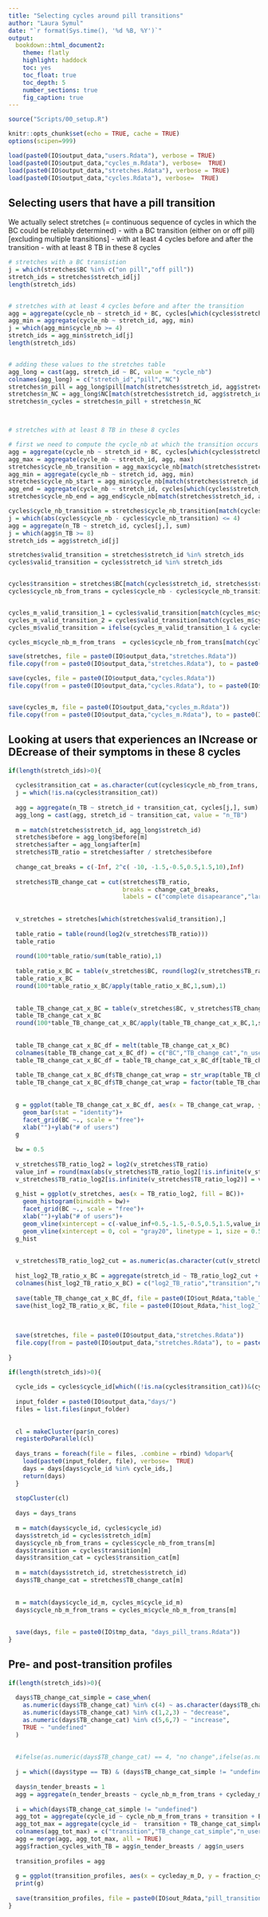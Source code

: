 ```yaml
---
title: "Selecting cycles around pill transitions"
author: "Laura Symul"
date: "`r format(Sys.time(), '%d %B, %Y')`"
output: 
  bookdown::html_document2: 
    theme: flatly
    highlight: haddock
    toc: yes
    toc_float: true
    toc_depth: 5
    number_sections: true
    fig_caption: true
---
```




```r
source("Scripts/00_setup.R")
```


```r
knitr::opts_chunk$set(echo = TRUE, cache = TRUE)
options(scipen=999)
```



```r
load(paste0(IO$output_data,"users.Rdata"), verbose = TRUE)
load(paste0(IO$output_data,"cycles_m.Rdata"), verbose=  TRUE)
load(paste0(IO$output_data,"stretches.Rdata"), verbose = TRUE)
load(paste0(IO$output_data,"cycles.Rdata"), verbose=  TRUE)

```


## Selecting users that have a pill transition

We actually select stretches (= continuous sequence of cycles in which the BC could be reliably determined)
- with a BC transition (either on or off pill) [excluding multiple transitions]
- with at least 4 cycles before and after the transition
- with at least 8 TB in these 8 cycles



```r

# stretches with a BC transistion
j = which(stretches$BC %in% c("on pill","off pill"))
stretch_ids = stretches$stretch_id[j]
length(stretch_ids)


# stretches with at least 4 cycles before and after the transition
agg = aggregate(cycle_nb ~ stretch_id + BC, cycles[which(cycles$stretch_id %in% stretch_ids),], lu)
agg_min = aggregate(cycle_nb ~ stretch_id, agg, min)
j = which(agg_min$cycle_nb >= 4)
stretch_ids = agg_min$stretch_id[j]
length(stretch_ids)


# adding these values to the stretches table
agg_long = cast(agg, stretch_id ~ BC, value = "cycle_nb")
colnames(agg_long) = c("stretch_id","pill","NC")
stretches$n_pill = agg_long$pill[match(stretches$stretch_id, agg$stretch_id)]
stretches$n_NC = agg_long$NC[match(stretches$stretch_id, agg$stretch_id)]
stretches$n_cycles = stretches$n_pill + stretches$n_NC



# stretches with at least 8 TB in these 8 cycles

# first we need to compute the cycle_nb at which the transition occurs
agg = aggregate(cycle_nb ~ stretch_id + BC, cycles[which(cycles$stretch_id %in% stretch_ids),], min)
agg_max = aggregate(cycle_nb ~ stretch_id, agg, max)
stretches$cycle_nb_transition = agg_max$cycle_nb[match(stretches$stretch_id, agg_max$stretch_id)]
agg_min = aggregate(cycle_nb ~ stretch_id, agg, min)
stretches$cycle_nb_start = agg_min$cycle_nb[match(stretches$stretch_id, agg_min$stretch_id)]
agg_end = aggregate(cycle_nb ~ stretch_id, cycles[which(cycles$stretch_id %in% stretch_ids),], max)
stretches$cycle_nb_end = agg_end$cycle_nb[match(stretches$stretch_id, agg_end$stretch_id)]

cycles$cycle_nb_transition = stretches$cycle_nb_transition[match(cycles$stretch_id, stretches$stretch_id)]
j = which(abs(cycles$cycle_nb - cycles$cycle_nb_transition) <= 4)
agg = aggregate(n_TB ~ stretch_id, cycles[j,], sum)
j = which(agg$n_TB >= 8)
stretch_ids = agg$stretch_id[j]

stretches$valid_transition = stretches$stretch_id %in% stretch_ids
cycles$valid_transition = cycles$stretch_id %in% stretch_ids


cycles$transition = stretches$BC[match(cycles$stretch_id, stretches$stretch_id)]
cycles$cycle_nb_from_trans = cycles$cycle_nb - cycles$cycle_nb_transition


cycles_m_valid_transition_1 = cycles$valid_transition[match(cycles_m$cycle_id_m, cycles$cycle_id)]
cycles_m_valid_transition_2 = cycles$valid_transition[match(cycles_m$cycle_id_m, paste0(cycles$user_id,"_",cycles$cycle_nb+1))]
cycles_m$valid_transition = ifelse(cycles_m_valid_transition_1 & cycles_m_valid_transition_2, "valid",ifelse(cycles_m_valid_transition_1 | cycles_m_valid_transition_2,"border","invalid"))

cycles_m$cycle_nb_m_from_trans  = cycles$cycle_nb_from_trans[match(cycles_m$cycle_id_m, cycles$cycle_id)]

save(stretches, file = paste0(IO$output_data,"stretches.Rdata"))
file.copy(from = paste0(IO$output_data,"stretches.Rdata"), to = paste0(IO$tmp_data,"stretches_with_valid_transitions.Rdata"), overwrite = TRUE)

save(cycles, file = paste0(IO$output_data,"cycles.Rdata"))
file.copy(from = paste0(IO$output_data,"cycles.Rdata"), to = paste0(IO$tmp_data,"cycles_with_valid_transitions.Rdata"), overwrite = TRUE)


save(cycles_m, file = paste0(IO$output_data,"cycles_m.Rdata"))
file.copy(from = paste0(IO$output_data,"cycles_m.Rdata"), to = paste0(IO$tmp_data,"cycles_m_with_valid_transitions.Rdata"), overwrite = TRUE)

```


## Looking at users that experiences an INcrease or DEcrease of their symptoms in these 8 cycles

```r

if(length(stretch_ids)>0){
  
  cycles$transition_cat = as.character(cut(cycles$cycle_nb_from_trans, breaks = c(-Inf,-4.5,-0.5,3.5,Inf), labels = c(NA, "before","after",NA)))
  j = which(!is.na(cycles$transition_cat))
  
  agg = aggregate(n_TB ~ stretch_id + transition_cat, cycles[j,], sum)
  agg_long = cast(agg, stretch_id ~ transition_cat, value = "n_TB")
  
  m = match(stretches$stretch_id, agg_long$stretch_id)
  stretches$before = agg_long$before[m]
  stretches$after = agg_long$after[m]
  stretches$TB_ratio = stretches$after / stretches$before
  
  change_cat_breaks = c(-Inf, 2^c( -10, -1.5,-0.5,0.5,1.5,10),Inf)
  
  stretches$TB_change_cat = cut(stretches$TB_ratio, 
                                breaks = change_cat_breaks, 
                                labels = c("complete disapearance","large descrease","small decrease","no change","small increase","large increase","complete appearance"))
  
  
  v_stretches = stretches[which(stretches$valid_transition),]
  
  table_ratio = table(round(log2(v_stretches$TB_ratio)))
  table_ratio
  
  round(100*table_ratio/sum(table_ratio),1)
  
  table_ratio_x_BC = table(v_stretches$BC, round(log2(v_stretches$TB_ratio)))
  table_ratio_x_BC
  round(100*table_ratio_x_BC/apply(table_ratio_x_BC,1,sum),1)
  
  
  table_TB_change_cat_x_BC = table(v_stretches$BC, v_stretches$TB_change_cat)
  table_TB_change_cat_x_BC
  round(100*table_TB_change_cat_x_BC/apply(table_TB_change_cat_x_BC,1,sum),1)
  
  
  table_TB_change_cat_x_BC_df = melt(table_TB_change_cat_x_BC)
  colnames(table_TB_change_cat_x_BC_df) = c("BC","TB_change_cat","n_users")
  table_TB_change_cat_x_BC_df = table_TB_change_cat_x_BC_df[table_TB_change_cat_x_BC_df$BC %in% c("on pill", "off pill"),]
  
  table_TB_change_cat_x_BC_df$TB_change_cat_wrap = str_wrap(table_TB_change_cat_x_BC_df$TB_change_cat, width = 12)
  table_TB_change_cat_x_BC_df$TB_change_cat_wrap = factor(table_TB_change_cat_x_BC_df$TB_change_cat_wrap, levels = str_wrap(levels(stretches$TB_change_cat), width = 12))
  
  
  g = ggplot(table_TB_change_cat_x_BC_df, aes(x = TB_change_cat_wrap, y = n_users, fill = BC))+
    geom_bar(stat = "identity")+
    facet_grid(BC ~., scale = "free")+
    xlab("")+ylab("# of users")
  g
  
  bw = 0.5
  
  v_stretches$TB_ratio_log2 = log2(v_stretches$TB_ratio)
  value_inf = round(max(abs(v_stretches$TB_ratio_log2[!is.infinite(v_stretches$TB_ratio_log2)]), na.rm = TRUE),1)+bw/2
  v_stretches$TB_ratio_log2[is.infinite(v_stretches$TB_ratio_log2)] = value_inf*sign(v_stretches$TB_ratio_log2[is.infinite(v_stretches$TB_ratio_log2)])
  
  g_hist = ggplot(v_stretches, aes(x = TB_ratio_log2, fill = BC))+
    geom_histogram(binwidth = bw)+
    facet_grid(BC ~., scale = "free")+
    xlab("")+ylab("# of users")+
    geom_vline(xintercept = c(-value_inf+0.5,-1.5,-0.5,0.5,1.5,value_inf-0.5), col = "gray20", linetype = 2, size = 0.2)+
    geom_vline(xintercept = 0, col = "gray20", linetype = 1, size = 0.5)
  g_hist
  
  
  v_stretches$TB_ratio_log2_cut = as.numeric(as.character(cut(v_stretches$TB_ratio_log2, breaks = seq(-value_inf-bw/2,value_inf+bw/2,by = bw), labels =  seq(-value_inf,value_inf,by = bw))))
  
  hist_log2_TB_ratio_x_BC = aggregate(stretch_id ~ TB_ratio_log2_cut + BC, v_stretches, length)
  colnames(hist_log2_TB_ratio_x_BC) = c("log2_TB_ratio","transition","n_users")
  
  save(table_TB_change_cat_x_BC_df, file = paste0(IO$out_Rdata,"table_TB_change_cat_x_BC_df.Rdata"))
  save(hist_log2_TB_ratio_x_BC, file = paste0(IO$out_Rdata,"hist_log2_TB_ratio_x_BC.Rdata"))
  
  
  
  save(stretches, file = paste0(IO$output_data,"stretches.Rdata"))
  file.copy(from = paste0(IO$output_data,"stretches.Rdata"), to = paste0(IO$tmp_data,"stretches_with_valid_transitions.Rdata"), overwrite = TRUE)
  
}

```






```r
if(length(stretch_ids)>0){
  
  cycle_ids = cycles$cycle_id[which((!is.na(cycles$transition_cat))&(cycles$valid_transition))]
  
  input_folder = paste0(IO$output_data,"days/")
  files = list.files(input_folder)
  
  
  cl = makeCluster(par$n_cores)
  registerDoParallel(cl)
  
  days_trans = foreach(file = files, .combine = rbind) %dopar%{
    load(paste0(input_folder, file), verbose=  TRUE)
    days = days[days$cycle_id %in% cycle_ids,]
    return(days)
  }
  
  stopCluster(cl)
  
  days = days_trans
  
  m = match(days$cycle_id, cycles$cycle_id)
  days$stretch_id = cycles$stretch_id[m]
  days$cycle_nb_from_trans = cycles$cycle_nb_from_trans[m]
  days$transition = cycles$transition[m]
  days$transition_cat = cycles$transition_cat[m]
  
  m = match(days$stretch_id, stretches$stretch_id)
  days$TB_change_cat = stretches$TB_change_cat[m]
  
  
  m = match(days$cycle_id_m, cycles_m$cycle_id_m)
  days$cycle_nb_m_from_trans = cycles_m$cycle_nb_m_from_trans[m]
  
  
  save(days, file = paste0(IO$tmp_data, "days_pill_trans.Rdata"))
}

```



## Pre- and post-transition profiles


```r
if(length(stretch_ids)>0){
  
  days$TB_change_cat_simple = case_when(
    as.numeric(days$TB_change_cat) %in% c(4) ~ as.character(days$TB_change_cat),
    as.numeric(days$TB_change_cat) %in% c(1,2,3) ~ "decrease",
    as.numeric(days$TB_change_cat) %in% c(5,6,7) ~ "increase",
    TRUE ~ "undefined"
  )
  
  
  #ifelse(as.numeric(days$TB_change_cat) == 4, "no change",ifelse(as.numeric(days$TB_change_cat) < 4, "decrease","increase"))
  
  j = which((days$type == TB) & (days$TB_change_cat_simple != "undefined"))
  
  days$n_tender_breasts = 1
  agg = aggregate(n_tender_breasts ~ cycle_nb_m_from_trans + cycleday_m_D + transition + BC + TB_change_cat_simple,days[j,], sum )
  
  i = which(days$TB_change_cat_simple != "undefined")
  agg_tot = aggregate(cycle_id ~ cycle_nb_m_from_trans + transition + BC + TB_change_cat_simple ,days[i,], lu )
  agg_tot_max = aggregate(cycle_id ~  transition + TB_change_cat_simple ,agg_tot, max)
  colnames(agg_tot_max) = c("transition","TB_change_cat_simple","n_users")
  agg = merge(agg, agg_tot_max, all = TRUE)
  agg$fraction_cycles_with_TB = agg$n_tender_breasts / agg$n_users
  
  transition_profiles = agg
  
  g = ggplot(transition_profiles, aes(x = cycleday_m_D, y = fraction_cycles_with_TB, col = BC)) + geom_line()+ facet_grid(transition ~ cycle_nb_m_from_trans) 
  print(g)
  
  save(transition_profiles, file = paste0(IO$out_Rdata,"pill_transition_profiles.Rdata"))
}
```






